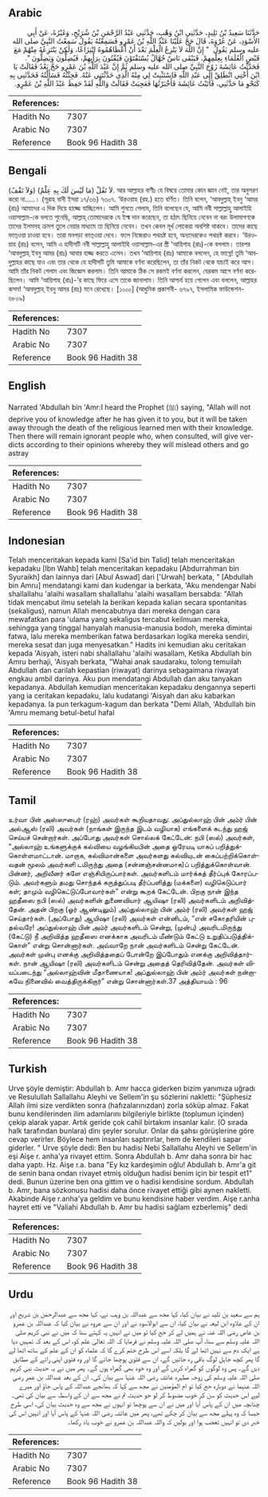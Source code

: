 ## Arabic


<div dir="rtl" lang="ar" style={{fontSize:'larger',backgroundColor:'#f8f9fa',padding:20}}>
حَدَّثَنَا سَعِيدُ بْنُ تَلِيدٍ، حَدَّثَنِي ابْنُ وَهْبٍ، حَدَّثَنِي عَبْدُ الرَّحْمَنِ بْنُ شُرَيْحٍ، وَغَيْرُهُ، عَنْ أَبِي الأَسْوَدِ، عَنْ عُرْوَةَ، قَالَ حَجَّ عَلَيْنَا عَبْدُ اللَّهِ بْنُ عَمْرٍو فَسَمِعْتُهُ يَقُولُ سَمِعْتُ النَّبِيَّ صلى الله عليه وسلم يَقُولُ ‏ "‏ إِنَّ اللَّهَ لاَ يَنْزِعُ الْعِلْمَ بَعْدَ أَنْ أَعْطَاهُمُوهُ انْتِزَاعًا، وَلَكِنْ يَنْتَزِعُهُ مِنْهُمْ مَعَ قَبْضِ الْعُلَمَاءِ بِعِلْمِهِمْ، فَيَبْقَى نَاسٌ جُهَّالٌ يُسْتَفْتَوْنَ فَيُفْتُونَ بِرَأْيِهِمْ، فَيُضِلُّونَ وَيَضِلُّونَ ‏"‏‏.‏ فَحَدَّثْتُ عَائِشَةَ زَوْجَ النَّبِيِّ صلى الله عليه وسلم ثُمَّ إِنَّ عَبْدَ اللَّهِ بْنَ عَمْرٍو حَجَّ بَعْدُ فَقَالَتْ يَا ابْنَ أُخْتِي انْطَلِقْ إِلَى عَبْدِ اللَّهِ فَاسْتَثْبِتْ لِي مِنْهُ الَّذِي حَدَّثْتَنِي عَنْهُ‏.‏ فَجِئْتُهُ فَسَأَلْتُهُ فَحَدَّثَنِي بِهِ كَنَحْوِ مَا حَدَّثَنِي، فَأَتَيْتُ عَائِشَةَ فَأَخْبَرْتُهَا فَعَجِبَتْ فَقَالَتْ وَاللَّهِ لَقَدْ حَفِظَ عَبْدُ اللَّهِ بْنُ عَمْرٍو‏.‏
</div>
<div style={{backgroundColor:'#f8f9fa',padding:20, marginBottom: 10}}><table> <thead> <tr> <th>References:</th> <th></th> </tr> </thead> <tbody><tr><td>Hadith No</td><td>7307</td></tr><tr><td>Arabic No</td><td>7307</td></tr><tr><td>Reference</td><td>Book 96 Hadith 38</td></tr></tbody></table></div>

## Bengali


<div dir="ltr" lang="bn" style={{fontSize:'larger',backgroundColor:'#f8f9fa',padding:20}}>
(وَلاَ تَقْفُ) لاَ تَقُلْ (مَا لَيْسَ لَكَ بِهِ عِلْمٌ). আর আল্লাহর বাণীঃ যে বিষয়ে তোমার কোন জ্ঞান নেই, তার অনুসরণ করো না.....। (সূরাহ বানী ইসরা ১৭/৩৬) ৭৩০৭. ‘উরওয়াহ (রহ.) হতে বর্ণিত। তিনি বলেন, ‘আবদুল্লাহ্ ইবনু ‘আমর (রাঃ) আমাদের এ দিক দিয়ে হাজ্জে যাচ্ছিলেন। আমি শুনতে পেলাম, তিনি বলেছেন যে, আমি নবী সাল্লাল্লাহু আলাইহি ওয়াসাল্লাম-কে বলতে শুনেছি, আল্লাহ্ তোমাদেরকে যে ইল্ম দান করেছেন, তা হঠাৎ ছিনিয়ে নেবেন না বরং উলামাগণকে তাদের ইলমসহ ক্রমশ তুলে নেয়ার মাধ্যমে তা ছিনিয়ে নেবেন। তখন কেবল মূর্খ লোকেরা অবশিষ্ট থাকবে। তাদের কাছে ফাত্ওয়া চাওয়া হবে। তারা মনগড়া ফাত্ওয়া দেবে। ফলে নিজেরাও পথভ্রষ্ট হবে, অন্যদেরকেও পথভ্রষ্ট করবে। ‘উরওয়াহ (রাঃ) বলেন, আমি এ হাদীসটি নবী সাল্লাল্লাহু আলাইহি ওয়াসাল্লাম-এর স্ত্রী ‘আয়িশাহ (রাঃ)-কে বললাম। তারপর ‘আবদুল্লাহ্ ইবনু আমর (রাঃ) আবার হাজ্জ করতে এলেন। তখন ‘আয়িশাহ (রাঃ) আমাকে বললেন, হে ভাগ্নে! তুমি ‘আবদুল্লাহর কাছে যাও এবং তার থেকে যে হাদীসটি তুমি আমাকে বর্ণনা করেছিলেন, তা তাঁর নিকট থেকে যাচাই করে আস। আমি তাঁর নিকট গেলাম এবং জিজ্ঞেস করলাম। তিনি আমাকে ঠিক সে রকমই বর্ণনা করলেন, যেরকম আগে বর্ণনা করেছিলেন। আমি ‘আয়িশাহ (রাঃ)-’র কাছে ফিরে এসে তাকে জানালাম। তিনি আশ্চর্য হয়ে গেলেন এবং বললেন, আল্লাহর কসম! ‘আবদুল্লাহ্ ইবনু আমর (রাঃ) মনে রেখেছে। [১০০০] (আধুনিক প্রকাশনী- ৬৭৯৭, ইসলামিক ফাউন্ডেশন- ৬৮০৯)
</div>
<div style={{backgroundColor:'#f8f9fa',padding:20, marginBottom: 10}}><table> <thead> <tr> <th>References:</th> <th></th> </tr> </thead> <tbody><tr><td>Hadith No</td><td>7307</td></tr><tr><td>Arabic No</td><td>7307</td></tr><tr><td>Reference</td><td>Book 96 Hadith 38</td></tr></tbody></table></div>

## English


<div dir="ltr" lang="en" style={{fontSize:'larger',backgroundColor:'#f8f9fa',padding:20}}>
Narrated 'Abdullah bin 'Amr:I heard the Prophet (ﷺ) saying, "Allah will not deprive you of knowledge after he has given it to you, but it will be taken away through the death of the religious learned men with their knowledge. Then there will remain ignorant people who, when consulted, will give verdicts according to their opinions whereby they will mislead others and go astray
</div>
<div style={{backgroundColor:'#f8f9fa',padding:20, marginBottom: 10}}><table> <thead> <tr> <th>References:</th> <th></th> </tr> </thead> <tbody><tr><td>Hadith No</td><td>7307</td></tr><tr><td>Arabic No</td><td>7307</td></tr><tr><td>Reference</td><td>Book 96 Hadith 38</td></tr></tbody></table></div>

## Indonesian


<div dir="ltr" lang="id" style={{fontSize:'larger',backgroundColor:'#f8f9fa',padding:20}}>
Telah menceritakan kepada kami [Sa'id bin Talid] telah menceritakan kepadaku [Ibn Wahb] telah menceritakan kepadaku [Abdurrahman bin Syuraikh] dan lainnya dari [Abul Aswad] dari ['Urwah] berkata, " [Abdullah bin Amru] mendatangi kami dan kudengar ia berkata, 'Aku mendengar Nabi shallallahu 'alaihi wasallam shallallahu 'alaihi wasallam bersabda: "Allah tidak mencabut ilmu setelah Ia berikan kepada kalian secara spontanitas (sekaligus), namun Allah mencabutnya dari mereka dengan cara mewafatkan para 'ulama yang sekaligus tercabut keilmuan mereka, sehingga yang tinggal hanyalah manusia-manusia bodoh, mereka dimintai fatwa, lalu mereka memberikan fatwa berdasarkan logika mereka sendiri, mereka sesat dan juga menyesatkan." Hadits ini kemudian aku ceritakan kepada 'Aisyah, isteri nabi shallallahu 'alaihi wasallam, Ketika Abdullah bin Amru berhaji, 'Aisyah berkata, "Wahai anak saudaraku, tolong temuilah Abdullah dan carilah kepastian (riwayat) darinya sebagaimana riwayat engkau ambil darinya. Aku pun mendatangi Abdullah dan aku tanyakan kepadanya. Abdullah kemudian menceritakan kepadaku dengannya seperti yang ia ceritakan kepadaku, lalu kudatangi 'Aisyah dan aku kabarkan kepadanya. Ia pun terkagum-kagum dan berkata "Demi Allah, 'Abdullah bin 'Amru memang betul-betul hafal
</div>
<div style={{backgroundColor:'#f8f9fa',padding:20, marginBottom: 10}}><table> <thead> <tr> <th>References:</th> <th></th> </tr> </thead> <tbody><tr><td>Hadith No</td><td>7307</td></tr><tr><td>Arabic No</td><td>7307</td></tr><tr><td>Reference</td><td>Book 96 Hadith 38</td></tr></tbody></table></div>

## Tamil


<div dir="ltr" lang="ta" style={{fontSize:'larger',backgroundColor:'#f8f9fa',padding:20}}>
உர்வா பின் அஸ்ஸுபைர் (ரஹ்) அவர்கள் கூறியதாவது: அப்துல்லாஹ் பின் அம்ர் பின் அல்ஆஸ் (ரலி) அவர்கள் (நாங்கள் இருந்த இடம் வழியாக) எங்களைக் கடந்து ஹஜ் செய்யச் சென்றார்கள். அப்போது அவர்கள் சொல்லக் கேட்டேன்: நபி (ஸல்) அவர்கள், “அல்லாஹ் உங்களுக்குக் கல்வியை வழங்கியபின் அதை ஒரேயடி யாகப் பறித்துக்கொள்ளமாட்டான். மாறாக, கல்விமான்களை அவர்களது கல்வியுடன் கைப்பற்றிக்கொள்வதன் மூலம் அவர்களி டமிருந்து அதை (சன்னஞ்சன்னமாக)ப் பறித்துக்கொள்வான். பின்னர், அறிவீனர் களே எஞ்சியிருப்பார்கள். அவர்களிடம் மார்க்கத் தீர்ப்புக் கோரப்படும். அவர்களும் தமது சொந்தக் கருத்துப்படி தீர்ப்பளித்து (மக்களை) வழிகெடுப்பார் கள்; தாமும் வழிகெட்டுப்போவார்கள்” என்று கூறக் கேட்டேன். பிறகு நான் இந்த ஹதீஸை நபி (ஸல்) அவர்களின் துணைவியார் ஆயிஷா (ரலி) அவர்களிடம் அறிவித்தேன். அதன் பிறகு (ஓர் ஆண்டிலும்) அப்துல்லாஹ் பின் அம்ர் (ரலி) அவர்கள் ஹஜ் செய்தார்கள். (அப்போது) ஆயிஷா (ரலி) அவர்கள் என்னிடம், “என் சகோதரியின் புதல்வரே! அப்துல்லாஹ் பின் அம்ர் அவர்களிடம் சென்று, (முன்பு) அவரிடமிருந்து (கேட்டு) நீ அறிவித்த ஹதீஸை எனக்காக அவரிடம் மீண்டும் கேட்டு உறுதிப்படுத்திக்கொள்” என்று சொன்னார்கள். அவ்வாறே நான் அவர்களிடம் சென்று கேட்டேன். அவர்கள் முன்பு எனக்கு அறிவித்ததைப் போன்றே இப்போதும் எனக்கு அறிவித்தார்கள். நான் ஆயிஷா (ரலி) அவர்களிடம் சென்று அதைத் தெரிவித்தேன். அவர்கள் வியப்படைந்து “அல்லாஹ்வின் மீதாணையாக! அப்துல்லாஹ் பின் அம்ர் அவர்கள் நன்றாகவே நினைவில் வைத்திருக்கிறார்” என்று சொன்னார்கள்.37 அத்தியாயம் : 96
</div>
<div style={{backgroundColor:'#f8f9fa',padding:20, marginBottom: 10}}><table> <thead> <tr> <th>References:</th> <th></th> </tr> </thead> <tbody><tr><td>Hadith No</td><td>7307</td></tr><tr><td>Arabic No</td><td>7307</td></tr><tr><td>Reference</td><td>Book 96 Hadith 38</td></tr></tbody></table></div>

## Turkish


<div dir="ltr" lang="tr" style={{fontSize:'larger',backgroundColor:'#f8f9fa',padding:20}}>
Urve şöyle demiştir: Abdullah b. Amr hacca giderken bizim yanımıza uğradı ve Resulullah Sallallahu Aleyhi ve Sellem'in şu sözlerini nakletti: "Şüphesiz Allah ilmi size verdikten sonra (hafızalarınızdan) zorla söküp almaz. Fakat bunu kendilerinden ilim adamlarını bilgileriyle birlikte (toplumun içinden) çekip alarak yapar. Artık geride çok cahil birtakım insanlar kalır. (O sırada halk tarafından bunlara) dinı şeyler sorulur. Onlar da şahsı görüşlerine göre cevap verirler. Böylece hem insanları saptırırlar, hem de kendileri sapar giderler. " Urve şöyle dedi: Ben bu hadisi Nebi Sallallahu Aleyhi ve Sellem'in eşi Aişe r. anha'ya rivayet ettim. Sonra Abdullah b. Amr daha sonra bir hac daha yaptı. Hz. Aişe r.a. bana "Ey kız kardeşimin oğlu! Abdullah b. Amr'a git de senin bana ondan rivayet etmiş olduğun hadisi benim için bir tespit et1" dedi. Bunun üzerine ben ona gittim ve o hadisi kendisine sordum. Abdullah b. Amr, bana sözkonusu hadisi daha önce rivayet ettiği gibi aynen nakletti. Akabinde Aişe r.anha'ya geldim ve bunu kendisine haber verdim. Aişe r.anha hayret etti ve "Valiahi Abdullah b. Amr bu hadisi sağlam ezberlemiş" dedi
</div>
<div style={{backgroundColor:'#f8f9fa',padding:20, marginBottom: 10}}><table> <thead> <tr> <th>References:</th> <th></th> </tr> </thead> <tbody><tr><td>Hadith No</td><td>7307</td></tr><tr><td>Arabic No</td><td>7307</td></tr><tr><td>Reference</td><td>Book 96 Hadith 38</td></tr></tbody></table></div>

## Urdu


<div dir="rtl" lang="ur" style={{fontSize:'larger',backgroundColor:'#f8f9fa',padding:20}}>
ہم سے سعید بن تلید نے بیان کیا، کہا مجھ سے عبداللہ بن وہب نے، کہا مجھ سے عبدالرحمٰن بن شریح اور ان کے علاوہ ابن لیعہ نے بیان کیا، ان سے ابوالاسود نے اور ان سے عروہ نے بیان کیا کہ عبداللہ بن عمرو بن عاص رضی اللہ عنہ نے ہمیں لے کر حج کیا تو میں نے انہیں یہ کہتے سنا کہ میں نے نبی کریم صلی اللہ علیہ وسلم سے سنا، آپ صلی اللہ علیہ وسلم نے فرمایا کہ اللہ تعالیٰ علم کو، اس کے بعد کہ تمہیں دیا ہے ایک دم سے نہیں اٹھا لے گا بلکہ اسے اس طرح ختم کرے گا کہ علماء کو ان کے علم کے ساتھ اٹھا لے گا پھر کچھ جاہل لوگ باقی رہ جائیں گے، ان سے فتویٰ پوچھا جائے گا اور وہ فتویٰ اپنی رائے کے مطابق دیں گے۔ پس وہ لوگوں کو گمراہ کریں گے اور وہ خود بھی گمراہ ہوں گے۔ پھر میں نے یہ حدیث نبی کریم صلی اللہ علیہ وسلم کی زوجہ مطہرہ عائشہ رضی اللہ عنہا سے بیان کی۔ ان کے بعد عبداللہ بن عمر رضی اللہ عنہما نے دوبارہ حج کیا تو ام المؤمنین نے مجھ سے کہا کہ بھانجے عبداللہ کے پاس جاؤ اور میرے لیے اس حدیث کو سن کر خوب مضبوط کر لو جو حدیث تم نے مجھ سے ان کے واسطہ سے بیان کی تھی۔ چنانچہ میں ان کے پاس آیا اور میں نے ان سے پوچھا تو انہوں نے مجھ سے وہ حدیث بیان کی، اسی طرح جیسا کہ وہ پہلے مجھ سے بیان کر چکے تھے، پھر میں عائشہ رضی اللہ عنہا کے پاس آیا اور انہیں اس کی خبر دی تو انہیں تعجب ہوا اور بولیں کہ واللہ عبداللہ بن عمرو نے خوب یاد رکھا۔
</div>
<div style={{backgroundColor:'#f8f9fa',padding:20, marginBottom: 10}}><table> <thead> <tr> <th>References:</th> <th></th> </tr> </thead> <tbody><tr><td>Hadith No</td><td>7307</td></tr><tr><td>Arabic No</td><td>7307</td></tr><tr><td>Reference</td><td>Book 96 Hadith 38</td></tr></tbody></table></div>